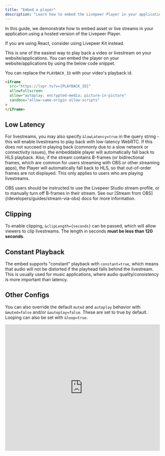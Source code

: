 ```yaml
---
title: "Embed a player"
description: "Learn how to embed the Livepeer Player in your application"
---
```


In this guide, we demonstrate how to embed asset or live streams in your
application using a hosted version of the Livepeer Player.

<Warning>If you are using React, consider using Livepeer Kit instead.</Warning>

This is one of the easiest way to play back a video or livestream on your
website/applications. You can embed the player on your website/applications by
using the below code snippet.

You can replace the `PLAYBACK_ID` with your video's playback id.

```html
<iframe
  src="https://lvpr.tv?v={PLAYBACK_ID}"
  allowfullscreen
  allow="autoplay; encrypted-media; picture-in-picture"
  sandbox="allow-same-origin allow-scripts"
>
</iframe>
```

## Low Latency

For livestreams, you may also specify `&lowLatency=true` in the query string -
this will enable livestreams to play back with low-latency WebRTC. If this does
not succeed in playing back (commonly due to a slow network or connectivity
issues), the embeddable player will automatically fall back to HLS playback.
Also, if the stream contains B-frames (or bidirectional frames, which are common
for users streaming with OBS or other streaming apps), the Player will
automatically fall back to HLS, so that out-of-order frames are not displayed.
This only applies to users who are playing livestreams.

<Warning>
  OBS users should be instructed to use the Livepeer Studio stream profile, or
  to manually turn off B-frames in their stream. See our [Stream from
  OBS](/developers/guides/stream-via-obs) docs for more information.
</Warning>

## Clipping

To enable clipping, `&clipLength={seconds}` can be passed, which will allow
viewers to clip livestreams. The length in seconds **must be less than 120
seconds**.

## Constant Playback

The embed supports "constant" playback with `constant=true`, which means that
audio will not be distorted if the playhead falls behind the livestream. This is
usually used for music applications, where audio quality/consistency is more
important than latency.

## Other Configs

You can also override the default `muted` and `autoplay` behavior with
`&muted=false` and/or `&autoplay=false`. These are set to true by default.
Looping can also be set with `&loop=true`.

<iframe
  src="https://lvpr.tv/?v=f5eese9wwl88k4g8"
  frameborder="0"
  width="100%"
  height="410"
  webkitallowfullscreen
  mozallowfullscreen
  allowfullscreen
/>
